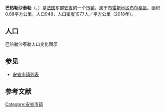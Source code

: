 {{Infobox French commune
|arrondissement         =  [[布雷斯地区布尔格区|布雷斯地区布尔格区]]
}}
'''巴热勒沙泰勒'''（{{lang-fr|Bâgé-le-Chatel}}，{{IPA-fr|baʒe lə ʃatɛl}}）是[[法国|法国]]东部[[安省_(法國)|安省]]的一个[[市镇_(法国)|市镇]]，属于[[布雷斯地区布尔格区|布雷斯地区布尔格区]]。面积0.88平方公里，人口948，人口密度1077人／平方公里（2018年）。

== 人口 ==
巴热勒沙泰勒人口变化图示
{{French Commune Population|01026}}

==参见==
*[[安省市镇列表|安省市镇列表]]

== 参考文献 ==
{{reflist}}

{{安省市鎮}}

[[Category:安省市镇|Category:安省市镇]]